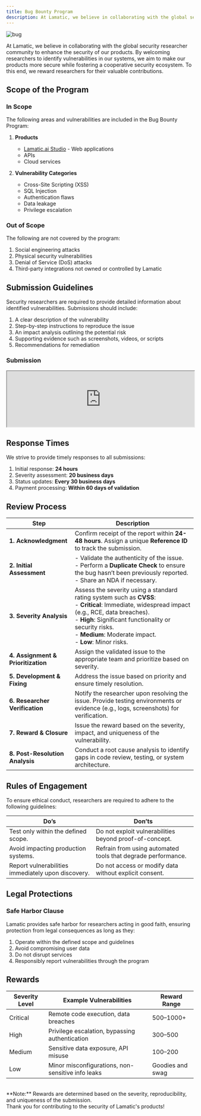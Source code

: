 ```yaml
---
title: Bug Bounty Program
description: At Lamatic, we believe in collaborating with the global security researcher community to enhance the security of our products.
---
```



![bug](./img/bug.png)

At Lamatic, we believe in collaborating with the global security researcher community to enhance the security of our products. By welcoming researchers to identify vulnerabilities in our systems, we aim to make our products more secure while fostering a cooperative security ecosystem. To this end, we reward researchers for their valuable contributions.



## Scope of the Program

### In Scope
The following areas and vulnerabilities are included in the Bug Bounty Program:

1. **Products**
   - [Lamatic.ai Studio](https://studio.lamatic.ai/) - Web applications
   - APIs
   - Cloud services

2. **Vulnerability Categories**
   - Cross-Site Scripting (XSS)
   - SQL Injection
   - Authentication flaws
   - Data leakage
   - Privilege escalation

### Out of Scope
The following are not covered by the program:

1. Social engineering attacks
2. Physical security vulnerabilities
3. Denial of Service (DoS) attacks
4. Third-party integrations not owned or controlled by Lamatic

## Submission Guidelines

Security researchers are required to provide detailed information about identified vulnerabilities. Submissions should include:

1. A clear description of the vulnerability
2. Step-by-step instructions to reproduce the issue
3. An impact analysis outlining the potential risk
4. Supporting evidence such as screenshots, videos, or scripts
5. Recommendations for remediation

### Submission

<iframe className="airtable-embed" src="https://hackerone.com/cda3ef79-05ba-4d48-9138-5da543d24bde/embedded_submissions/new?locale=en" title="Submit Vulnerability Report" width="100%" classNameheight="1000"></iframe>


## Response Times

We strive to provide timely responses to all submissions:

1. Initial response: **24 hours**
2. Severity assessment: **20 business days**
3. Status updates: **Every 30 business days**
4. Payment processing: **Within 60 days of validation**

## Review Process

| **Step**                           | **Description**                                                                                                                                                                                                                          |
| ---------------------------------- | ---------------------------------------------------------------------------------------------------------------------------------------------------------------------------------------------------------------------------------------- |
| **1. Acknowledgment**              | Confirm receipt of the report within **24-48 hours**. Assign a unique **Reference ID** to track the submission.                                                                                                                         |
| **2. Initial Assessment**          | - Validate the authenticity of the issue. <br/> - Perform a **Duplicate Check** to ensure the bug hasn’t been previously reported. <br/> - Share an NDA if necessary.                                                                  |
| **3. Severity Analysis**           | Assess the severity using a standard rating system such as **CVSS**: <br/> - **Critical**: Immediate, widespread impact (e.g., RCE, data breaches). <br/> - **High**: Significant functionality or security risks. <br/> - **Medium**: Moderate impact. <br/> - **Low**: Minor risks. |
| **4. Assignment & Prioritization** | Assign the validated issue to the appropriate team and prioritize based on severity.                                                                                                               |
| **5. Development & Fixing**        | Address the issue based on priority and ensure timely resolution.                                                                                                                                  |
| **6. Researcher Verification**     | Notify the researcher upon resolving the issue. Provide testing environments or evidence (e.g., logs, screenshots) for verification.                                                                 |
| **7. Reward & Closure**            | Issue the reward based on the severity, impact, and uniqueness of the vulnerability.                                                                                                               |
| **8. Post-Resolution Analysis**    | Conduct a root cause analysis to identify gaps in code review, testing, or system architecture.                                                                                                     |

## Rules of Engagement

To ensure ethical conduct, researchers are required to adhere to the following guidelines:

| **Do’s**                                    | **Don’ts**                                           |
|----------------------------------------------|-----------------------------------------------------|
| Test only within the defined scope.           | Do not exploit vulnerabilities beyond proof-of-concept. |
| Avoid impacting production systems.           | Refrain from using automated tools that degrade performance. |
| Report vulnerabilities immediately upon discovery. | Do not access or modify data without explicit consent. |

## Legal Protections

### Safe Harbor Clause

Lamatic provides safe harbor for researchers acting in good faith, ensuring protection from legal consequences as long as they:

1. Operate within the defined scope and guidelines
2. Avoid compromising user data
3. Do not disrupt services
4. Responsibly report vulnerabilities through the program

## Rewards

| **Severity Level** | **Example Vulnerabilities**                       | **Reward Range**  |
| ------------------ | ------------------------------------------------- | ----------------- |
| Critical           | Remote code execution, data breaches              | $500–$1000+       |
| High               | Privilege escalation, bypassing authentication    | $300–$500         |
| Medium             | Sensitive data exposure, API misuse               | $100–$200         |
| Low                | Minor misconfigurations, non-sensitive info leaks | Goodies and swag  |

<br/>
**Note:** Rewards are determined based on the severity, reproducibility, and uniqueness of the submission. 
<br/>
Thank you for contributing to the security of Lamatic's products!

